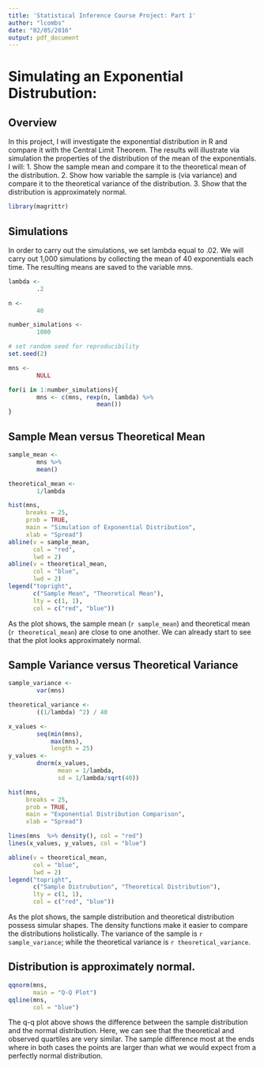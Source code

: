 ```yaml
---
title: 'Statistical Inference Course Project: Part 1'
author: "lcombs"
date: "02/05/2016"
output: pdf_document
---
```


# Simulating an Exponential Distrubution:

## Overview

In this project, I will investigate the exponential distribution in R and compare it with the Central Limit Theorem. The results will illustrate via simulation the properties of the distribution of the mean of the exponentials. 
I will:
1. Show the sample mean and compare it to the theoretical mean of the distribution.
2. Show how variable the sample is (via variance) and compare it to the theoretical variance of the distribution.
3. Show that the distribution is approximately normal.


```r
library(magrittr)
```

## Simulations

In order to carry out the simulations, we set lambda equal to .02. We will carry out 1,000 simulations by collecting the mean of 40 exponentials each time. The resulting means are saved to the variable mns.


```r
lambda <- 
        .2

n <- 
        40

number_simulations <- 
        1000

# set random seed for reproducibility
set.seed(2)

mns <- 
        NULL

for(i in 1:number_simulations){
        mns <- c(mns, rexp(n, lambda) %>%
                         mean())
}
```


## Sample Mean versus Theoretical Mean

```r
sample_mean <- 
        mns %>%
        mean()

theoretical_mean <- 
        1/lambda

hist(mns, 
     breaks = 25,
     prob = TRUE,
     main = "Simulation of Exponential Distribution", 
     xlab = "Spread")
abline(v = sample_mean, 
       col = "red",
       lwd = 2)
abline(v = theoretical_mean, 
       col = "blue",
       lwd = 2)
legend("topright", 
       c("Sample Mean", "Theoretical Mean"), 
       lty = c(1, 1),
       col = c("red", "blue"))
```

As the plot shows, the sample mean (`r sample_mean`) and theoretical mean (`r theoretical_mean`) are close to one another. We can already start to see that the plot looks approximately normal.

## Sample Variance versus Theoretical Variance 

```r
sample_variance <- 
        var(mns)

theoretical_variance <-
        ((1/lambda) ^2) / 40

x_values <-
        seq(min(mns), 
            max(mns), 
            length = 25)
y_values <- 
        dnorm(x_values, 
              mean = 1/lambda, 
              sd = 1/lambda/sqrt(40))

hist(mns, 
     breaks = 25,
     prob = TRUE,
     main = "Exponential Distribution Comparison",
     xlab = "Spread")

lines(mns  %>% density(), col = "red")
lines(x_values, y_values, col = "blue") 

abline(v = theoretical_mean, 
       col = "blue",
       lwd = 2)
legend("topright", 
       c("Sample Distrubution", "Theoretical Distribution"), 
       lty = c(1, 1),
       col = c("red", "blue"))
```

As the plot shows, the sample distribution and theoretical distribution possess simular shapes. The density functions make it easier to compare the distributions holistically. The variance of the sample is `r sample_variance`; while the theoretical variance is `r theoretical_variance`.

## Distribution is approximately normal.

```r
qqnorm(mns,
       main = "Q-Q Plot")
qqline(mns,
       col = "blue")
```

The q-q plot above shows the difference between the sample distribution and the normal distribution. Here, we can see that the theoretical and observed quartiles are very similar. The sample difference most at the ends where in both cases the points are  larger than what we would expect from a perfectly normal distribution.